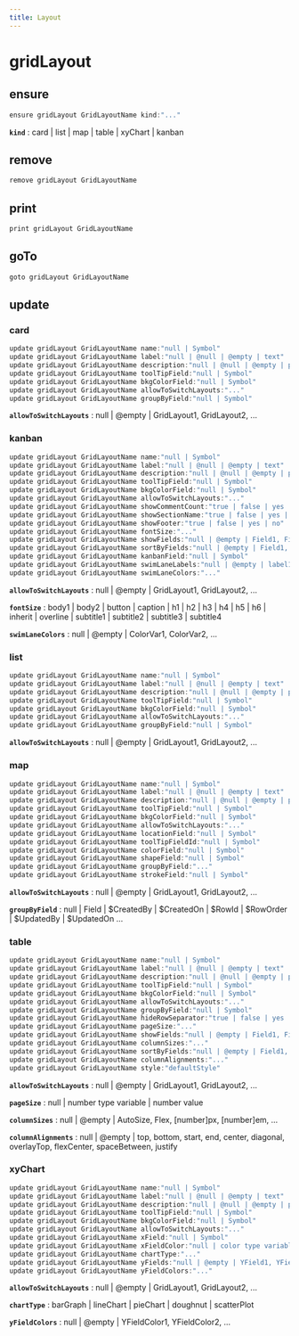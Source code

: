 ```yaml
---
title: Layout
---
```


# gridLayout

## ensure

```js filename="Terminal" copy
ensure gridLayout GridLayoutName kind:"..."
```

**`kind`**
 : card | list | map | table | xyChart | kanban


## remove

```js filename="Terminal" copy
remove gridLayout GridLayoutName
```


## print

```js filename="Terminal" copy
print gridLayout GridLayoutName
```


## goTo


```js filename="Terminal" copy
goto gridLayout GridLayoutName
```

## update

### card
```js filename="Terminal" copy
update gridLayout GridLayoutName name:"null | Symbol"
update gridLayout GridLayoutName label:"null | @null | @empty | text"
update gridLayout GridLayoutName description:"null | @null | @empty | paragraph"
update gridLayout GridLayoutName toolTipField:"null | Symbol"
update gridLayout GridLayoutName bkgColorField:"null | Symbol"
update gridLayout GridLayoutName allowToSwitchLayouts:"..."
update gridLayout GridLayoutName groupByField:"null | Symbol"
```

**`allowToSwitchLayouts`**
 : null | @empty | GridLayout1, GridLayout2, ...

### kanban
```js filename="Terminal" copy
update gridLayout GridLayoutName name:"null | Symbol"
update gridLayout GridLayoutName label:"null | @null | @empty | text"
update gridLayout GridLayoutName description:"null | @null | @empty | paragraph"
update gridLayout GridLayoutName toolTipField:"null | Symbol"
update gridLayout GridLayoutName bkgColorField:"null | Symbol"
update gridLayout GridLayoutName allowToSwitchLayouts:"..."
update gridLayout GridLayoutName showCommentCount:"true | false | yes | no"
update gridLayout GridLayoutName showSectionName:"true | false | yes | no"
update gridLayout GridLayoutName showFooter:"true | false | yes | no"
update gridLayout GridLayoutName fontSize:"..."
update gridLayout GridLayoutName showFields:"null | @empty | Field1, Field2, ..."
update gridLayout GridLayoutName sortByFields:"null | @empty | Field1, Field2, ..."
update gridLayout GridLayoutName kanbanField:"null | Symbol"
update gridLayout GridLayoutName swimLaneLabels:"null | @empty | label1 \n label2 \n ..."
update gridLayout GridLayoutName swimLaneColors:"..."
```

**`allowToSwitchLayouts`**
 : null | @empty | GridLayout1, GridLayout2, ...

**`fontSize`**
 : body1 | body2 | button | caption | h1 | h2 | h3 | h4 | h5 | h6 | inherit | overline | subtitle1 | subtitle2 | subtitle3 | subtitle4

**`swimLaneColors`**
 : null | @empty | ColorVar1, ColorVar2, ...

### list
```js filename="Terminal" copy
update gridLayout GridLayoutName name:"null | Symbol"
update gridLayout GridLayoutName label:"null | @null | @empty | text"
update gridLayout GridLayoutName description:"null | @null | @empty | paragraph"
update gridLayout GridLayoutName toolTipField:"null | Symbol"
update gridLayout GridLayoutName bkgColorField:"null | Symbol"
update gridLayout GridLayoutName allowToSwitchLayouts:"..."
update gridLayout GridLayoutName groupByField:"null | Symbol"
```

**`allowToSwitchLayouts`**
 : null | @empty | GridLayout1, GridLayout2, ...

### map
```js filename="Terminal" copy
update gridLayout GridLayoutName name:"null | Symbol"
update gridLayout GridLayoutName label:"null | @null | @empty | text"
update gridLayout GridLayoutName description:"null | @null | @empty | paragraph"
update gridLayout GridLayoutName toolTipField:"null | Symbol"
update gridLayout GridLayoutName bkgColorField:"null | Symbol"
update gridLayout GridLayoutName allowToSwitchLayouts:"..."
update gridLayout GridLayoutName locationField:"null | Symbol"
update gridLayout GridLayoutName toolTipFieldId:"null | Symbol"
update gridLayout GridLayoutName colorField:"null | Symbol"
update gridLayout GridLayoutName shapeField:"null | Symbol"
update gridLayout GridLayoutName groupByField:"..."
update gridLayout GridLayoutName strokeField:"null | Symbol"
```

**`allowToSwitchLayouts`**
 : null | @empty | GridLayout1, GridLayout2, ...

**`groupByField`**
 : null | Field | $CreatedBy | $CreatedOn | $RowId | $RowOrder | $UpdatedBy | $UpdatedOn ...

### table
```js filename="Terminal" copy
update gridLayout GridLayoutName name:"null | Symbol"
update gridLayout GridLayoutName label:"null | @null | @empty | text"
update gridLayout GridLayoutName description:"null | @null | @empty | paragraph"
update gridLayout GridLayoutName toolTipField:"null | Symbol"
update gridLayout GridLayoutName bkgColorField:"null | Symbol"
update gridLayout GridLayoutName allowToSwitchLayouts:"..."
update gridLayout GridLayoutName groupByField:"null | Symbol"
update gridLayout GridLayoutName hideRowSeparator:"true | false | yes | no"
update gridLayout GridLayoutName pageSize:"..."
update gridLayout GridLayoutName showFields:"null | @empty | Field1, Field2, ..."
update gridLayout GridLayoutName columnSizes:"..."
update gridLayout GridLayoutName sortByFields:"null | @empty | Field1, Field2, ..."
update gridLayout GridLayoutName columnAlignments:"..."
update gridLayout GridLayoutName style:"defaultStyle"
```

**`allowToSwitchLayouts`**
 : null | @empty | GridLayout1, GridLayout2, ...

**`pageSize`**
 : null | number type variable | number value

**`columnSizes`**
 : null | @empty | AutoSize, Flex, [number]px, [number]em, ...

**`columnAlignments`**
 : null | @empty | top, bottom, start, end, center, diagonal, overlayTop, flexCenter, spaceBetween, justify

### xyChart
```js filename="Terminal" copy
update gridLayout GridLayoutName name:"null | Symbol"
update gridLayout GridLayoutName label:"null | @null | @empty | text"
update gridLayout GridLayoutName description:"null | @null | @empty | paragraph"
update gridLayout GridLayoutName toolTipField:"null | Symbol"
update gridLayout GridLayoutName bkgColorField:"null | Symbol"
update gridLayout GridLayoutName allowToSwitchLayouts:"..."
update gridLayout GridLayoutName xField:"null | Symbol"
update gridLayout GridLayoutName xFieldColor:"null | color type variable | color value"
update gridLayout GridLayoutName chartType:"..."
update gridLayout GridLayoutName yFields:"null | @empty | YField1, YField2, ..."
update gridLayout GridLayoutName yFieldColors:"..."
```

**`allowToSwitchLayouts`**
 : null | @empty | GridLayout1, GridLayout2, ...

**`chartType`**
 : barGraph | lineChart | pieChart | doughnut | scatterPlot

**`yFieldColors`**
 : null | @empty | YFieldColor1, YFieldColor2, ...


